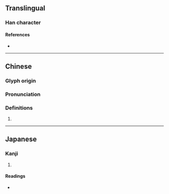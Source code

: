 {{character info}}
==Translingual==

===Han character===
{{Han char|rn=40|rad=宀|as=14|sn=17|four=30481|canj=JPKO|ids=⿱宀疑}}

====References====
* {{Han ref|kx=0292.250|dkj=07352|dj=0579.130|hdz=20956.170|uh=5BF2|ud=23538|bh=ECD9|bd=60633}}

----

==Chinese==
{{zh-forms}}

===Glyph origin===
{{Han etym}}

===Pronunciation===
{{zh-pron
|m=yí
|c=yi4
|mc=y
|oc=y
|cat=
}}

===Definitions===
{{zh-hanzi}}

# {{rfdef|zh}}

----

==Japanese==

===Kanji===
{{ja-kanji|grade=|rs=宀14}}

# {{rfdef|ja|sort=宀14}}

====Readings====
* {{ja-readings|on=[[ぎ]] (gi)|kun=[[あきらかにする]] (akirakanisuru)}}
